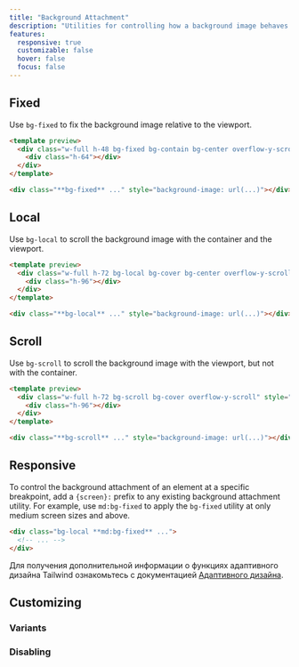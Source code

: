 ```yaml
---
title: "Background Attachment"
description: "Utilities for controlling how a background image behaves when scrolling."
features:
  responsive: true
  customizable: false
  hover: false
  focus: false
---
```




## Fixed

Use `bg-fixed` to fix the background image relative to the viewport.

```html lightBlue
<template preview>
  <div class="w-full h-48 bg-fixed bg-contain bg-center overflow-y-scroll" style="background-image:url('/img/placeholder-light-blue.svg');">
    <div class="h-64"></div>
  </div>
</template>

<div class="**bg-fixed** ..." style="background-image: url(...)"></div>
```

## Local

Use `bg-local` to scroll the background image with the container and the viewport.

```html indigo
<template preview>
  <div class="w-full h-72 bg-local bg-cover bg-center overflow-y-scroll" style="background-image:url('/img/placeholder-indigo.svg');">
    <div class="h-96"></div>
  </div>
</template>

<div class="**bg-local** ..." style="background-image: url(...)"></div>
```

## Scroll

Use `bg-scroll` to scroll the background image with the viewport, but not with the container.

```html fuchsia
<template preview>
  <div class="w-full h-72 bg-scroll bg-cover overflow-y-scroll" style="background-image:url('/img/placeholder-fuchsia.svg');">
    <div class="h-96"></div>
  </div>
</template>

<div class="**bg-scroll** ..." style="background-image: url(...)"></div>
```

## Responsive

To control the background attachment of an element at a specific breakpoint, add a `{screen}:` prefix to any existing background attachment utility. For example, use `md:bg-fixed` to apply the `bg-fixed` utility at only medium screen sizes and above.

```html
<div class="bg-local **md:bg-fixed** ...">
  <!-- ... -->
</div>
```

Для получения дополнительной информации о функциях адаптивного дизайна Tailwind ознакомьтесь с документацией [Адаптивного дизайна](/docs/responsive-design).

## Customizing

### Variants

<Variants plugin="backgroundAttachment" />

### Disabling

<Disabling plugin="backgroundAttachment" />

